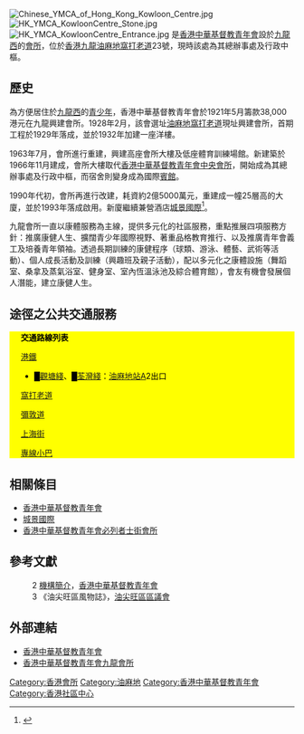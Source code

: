 [[File:Chinese_YMCA_of_Hong_Kong_Kowloon_Centre.jpg|thumb]]
[[File:HK_YMCA_KowloonCentre_Stone.jpg|thumb]]
[[File:HK_YMCA_KowloonCentre_Entrance.jpg|thumb]]
{{engname|香港中華基督教青年會九龍會所|Chinese YMCA of Hong Kong Kowloon Centre}}是[[香港中華基督教青年會|香港中華基督教青年會]]設於[[九龍西|九龍西]]的[[會所|會所]]，位於[[香港|香港]][[九龍|九龍]][[油麻地|油麻地]][[窩打老道|窩打老道]]23號，現時該處為其總辦事處及行政中樞。

==歷史==
為方便居住於[[九龍西|九龍西]]的[[青少年|青少年]]，香港中華基督教青年會於1921年5月籌款38,000港元在九龍興建會所。1928年2月，該會選址[[油麻地|油麻地]][[窩打老道|窩打老道]]現址興建會所，首期工程於1929年落成，並於1932年加建一座洋樓。

1963年7月，會所進行重建，興建高座會所大樓及低座體育訓練場館。新建築於1966年11月建成，會所大樓取代[[香港中華基督教青年會中央會所|香港中華基督教青年會中央會所]]，開始成為其總辦事處及行政中樞，而宿舍則變身成為國際[[賓館|賓館]]。

1990年代初，會所再進行改建，耗資約2億5000萬元，重建成一幢25層高的大廈，並於1993年落成啟用。新廈繼續兼營酒店[[城景國際|城景國際]]<ref>{{Cite web |url=http://www.info.gov.hk/gia/general/199812/04/1204168.htm |title=政務司司長在中華基督教青年會總會大樓九龍會所落成典禮上的演辭 |accessdate=2007-10-28 |archive-date=2005-01-10 |archive-url=https://web.archive.org/web/20050110234108/http://www.info.gov.hk/gia/general/199812/04/1204168.htm |dead-url=no }}</ref>。

九龍會所一直以康體服務為主線，提供多元化的社區服務，重點推展四項服務方針：推廣康健人生、擴闊青少年國際視野、著重品格教育推行、以及推廣青年會義工及培養青年領袖。透過長期訓練的康健程序（球類、游泳、體藝、武術等活動）、個人成長活動及訓練（興趣班及親子活動），配以多元化之康體設施（舞蹈室、桑拿及蒸氣浴室、健身室、室內恆溫泳池及綜合體育館），會友有機會發展個人潛能，建立康健人生。

==途徑之公共交通服務==
{{stack begin | align=center | clear=false | float=center}}
<div class="NavFrame collapsed" style="color: black; background-color: #FFFF00; margin: 0 auto; padding: 0 10px; text-align: left;">
<div class="NavHead" style="background-color: #FFFF00; margin: 0 auto; padding: 0 10px; font-weight:normal;">'''交通路線列表'''</div>
<div class="NavContent" style="background-color: #FFFF00; margin: 0 auto; padding: 0 10px;">
;[[港鐵|港鐵]]
*<font color="{{觀塘綫色彩}}">█</font>[[觀塘綫|觀塘綫]]、<font color="{{荃灣綫色彩}}">█</font>[[荃灣綫|荃灣綫]]：[[油麻地站|油麻地站]]A2出口
;[[窩打老道|窩打老道]]
{{九龍新界巴士簡單列表|7|8|10|20|81C|208|241X|270A|271|271B|271P}}
{{大嶼山巴士簡單列表|A20}}
;[[彌敦道|彌敦道]]
{{九龍新界巴士簡單列表|1|1A|2|3C|3X|6|9|20A|30X|35A|35X|36X|41A|42A|60X|63X|69X|81|81C|81S|87D|93K|95|234X|237A|238P|238X|242X|252B|259B|259C|260B|261B|268X|270A|270S|271|271B|271P|271S|281A|281B|281X|287X|N41X|N213|N216|N241|N271|N281|N283|N287|N796}}
{{過海隧道巴士簡單列表|102|102P|102R|104|112|117|117R|118|118P|171|171A|171P|970|970X|971|N118|N122|N171}}
{{大嶼山巴士簡單列表|A21|N21|N21A|N23|NA20}}
;[[上海街|上海街]]
{{九龍新界巴士簡單列表|36B|46|203E}}
{{大嶼山巴士簡單列表|E21X}}
;[[香港小巴|專線小巴]]
{{九龍專線小巴簡單列表|12S|43M|74|74S}}
{{新界專線小巴簡單列表|606S|610S}}
</div></div>
{{stack end}}

==相關條目==
*[[香港中華基督教青年會|香港中華基督教青年會]]
*[[城景國際|城景國際]]
*[[香港中華基督教青年會必列者士街會所|香港中華基督教青年會必列者士街會所]]

==參考文獻==
<div class="references-small">
<references />
:2 [https://web.archive.org/web/20070627000654/http://www.ymca.org.hk/big5/c_organization.html 機構簡介]，[[香港中華基督教青年會|香港中華基督教青年會]]
:3 《油尖旺區風物誌》，[[油尖旺區區議會|油尖旺區區議會]]
</div>

== 外部連結 ==
{{stack begin}}
{{commons category|YMCA International House, Yau Ma Tei}}
{{stack end}}
* [http://www.ymca.org.hk/?locale=zh-HK 香港中華基督教青年會] {{Wayback|url=http://www.ymca.org.hk/?locale=zh-HK |date=20130207090207 }}
* [https://web.archive.org/web/20140709105311/http://kln.ymca.org.hk/page.aspx?corpname=KowloonCentre&i=576 香港中華基督教青年會九龍會所]

[[Category:香港會所|Category:香港會所]]
[[Category:油麻地|Category:油麻地]]
[[Category:香港中華基督教青年會|Category:香港中華基督教青年會]]
[[Category:香港社區中心|Category:香港社區中心]]